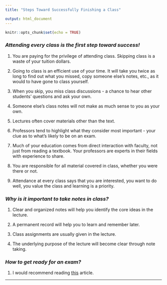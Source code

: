 ```yaml
---
title: "Steps Toward Successfully Finishing a Class"

output: html_document
---
```


```r
knitr::opts_chunk$set(echo = TRUE)
```


### *Attending every class is the first step toward success!*

1. You are paying for the privilege of attending class. Skipping class is a waste  of your tuition dollars.

2. Going to class is an efficient use of your time. It will take you twice as long to find out what you missed, copy someone else's notes, etc., as it would to have gone to class yourself.

3. When you skip, you miss class discussions - a chance to hear other students' questions and ask your own.

4. Someone else's class notes will not make as much sense to you as your own.

5. Lectures often cover materials other than the text.

6. Professors tend to highlight what they consider most important - your clue as to what's likely to be on an exam.

7. Much of your education comes from direct interaction with faculty, not just from reading a textbook. Your professors are experts in their fields with experience to share.

8. You are responsible for all material covered in class, whether you were there or not.

9. Attendance at every class says that you are interested, you want to do well, you value the class and learning is a priority.


### *Why is it important to take notes in class?*

1. Clear and organized notes will help you identify the core  ideas in the lecture.

2. A permanent record will help you to learn and remember later.

5. Class assignments are usually given in the lecture.

6. The underlying purpose of the lecture will become clear through note taking.


### *How to get ready for an exam?*

1. I would recommend reading [this](https://www.wikihow.com/Prepare-for-an-Exam) article. 

***